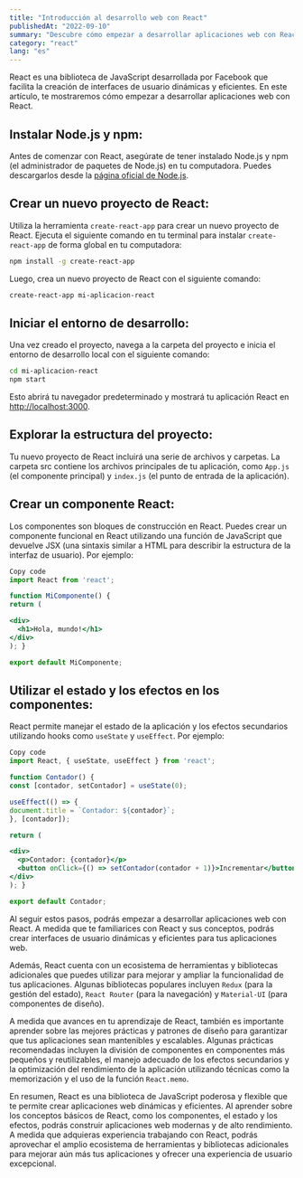 ```yaml
---
title: "Introducción al desarrollo web con React"
publishedAt: "2022-09-10"
summary: "Descubre cómo empezar a desarrollar aplicaciones web con React, una popular biblioteca de JavaScript desarrollada por Facebook, que permite crear interfaces de usuario dinámicas y eficientes utilizando componentes y el estado de la aplicación."
category: "react"
lang: "es"
---
```


React es una biblioteca de JavaScript desarrollada por Facebook que facilita la creación de interfaces de usuario dinámicas y eficientes. En este artículo, te mostraremos cómo empezar a desarrollar aplicaciones web con React.

## Instalar Node.js y npm:

Antes de comenzar con React, asegúrate de tener instalado Node.js y npm (el administrador de paquetes de Node.js) en tu computadora. Puedes descargarlos desde la [página oficial de Node.js](https://nodejs.org/).

## Crear un nuevo proyecto de React:

Utiliza la herramienta `create-react-app` para crear un nuevo proyecto de React. Ejecuta el siguiente comando en tu terminal para instalar `create-react-app` de forma global en tu computadora:

```bash
npm install -g create-react-app
```

Luego, crea un nuevo proyecto de React con el siguiente comando:

```bash
create-react-app mi-aplicacion-react
```

## Iniciar el entorno de desarrollo:

Una vez creado el proyecto, navega a la carpeta del proyecto e inicia el entorno de desarrollo local con el siguiente comando:

```bash
cd mi-aplicacion-react
npm start
```

Esto abrirá tu navegador predeterminado y mostrará tu aplicación React en [http://localhost:3000](http://localhost:3000).

## Explorar la estructura del proyecto:

Tu nuevo proyecto de React incluirá una serie de archivos y carpetas. La carpeta src contiene los archivos principales de tu aplicación, como `App.js` (el componente principal) y `index.js` (el punto de entrada de la aplicación).

## Crear un componente React:

Los componentes son bloques de construcción en React. Puedes crear un componente funcional en React utilizando una función de JavaScript que devuelve JSX (una sintaxis similar a HTML para describir la estructura de la interfaz de usuario). Por ejemplo:

```jsx
Copy code
import React from 'react';

function MiComponente() {
return (

<div>
  <h1>Hola, mundo!</h1>
</div>
); }

export default MiComponente;
```

## Utilizar el estado y los efectos en los componentes:

React permite manejar el estado de la aplicación y los efectos secundarios utilizando hooks como `useState` y `useEffect`. Por ejemplo:

```jsx
Copy code
import React, { useState, useEffect } from 'react';

function Contador() {
const [contador, setContador] = useState(0);

useEffect(() => {
document.title = `Contador: ${contador}`;
}, [contador]);

return (

<div>
  <p>Contador: {contador}</p>
  <button onClick={() => setContador(contador + 1)}>Incrementar</button>
</div>
); }

export default Contador;
```

Al seguir estos pasos, podrás empezar a desarrollar aplicaciones web con React. A medida que te familiarices con React y sus conceptos, podrás crear interfaces de usuario dinámicas y eficientes para tus aplicaciones web.

Además, React cuenta con un ecosistema de herramientas y bibliotecas adicionales que puedes utilizar para mejorar y ampliar la funcionalidad de tus aplicaciones. Algunas bibliotecas populares incluyen `Redux` (para la gestión del estado), `React Router` (para la navegación) y `Material-UI` (para componentes de diseño).

A medida que avances en tu aprendizaje de React, también es importante aprender sobre las mejores prácticas y patrones de diseño para garantizar que tus aplicaciones sean mantenibles y escalables. Algunas prácticas recomendadas incluyen la división de componentes en componentes más pequeños y reutilizables, el manejo adecuado de los efectos secundarios y la optimización del rendimiento de la aplicación utilizando técnicas como la memorización y el uso de la función `React.memo`.

En resumen, React es una biblioteca de JavaScript poderosa y flexible que te permite crear aplicaciones web dinámicas y eficientes. Al aprender sobre los conceptos básicos de React, como los componentes, el estado y los efectos, podrás construir aplicaciones web modernas y de alto rendimiento. A medida que adquieras experiencia trabajando con React, podrás aprovechar el amplio ecosistema de herramientas y bibliotecas adicionales para mejorar aún más tus aplicaciones y ofrecer una experiencia de usuario excepcional.
